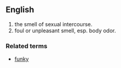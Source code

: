 ==English==

# the smell of sexual intercourse. 
# foul or unpleasant smell, esp. body odor.

===Related terms===
*[[funky]]